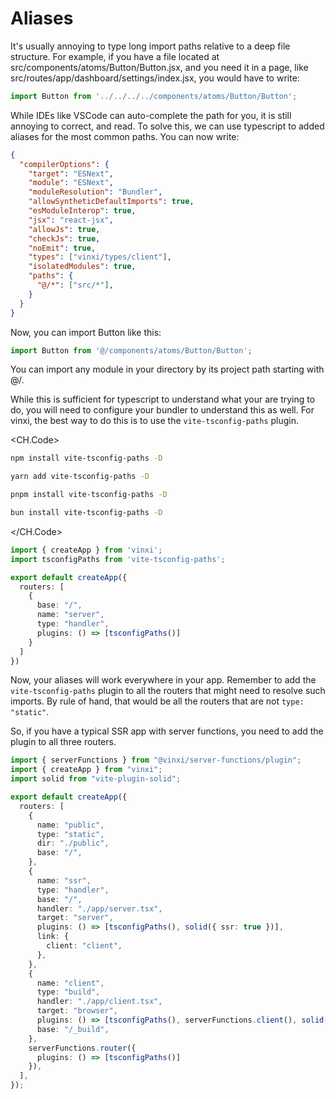 # Aliases

It's usually annoying to type long import paths relative to a deep file structure. For example, if you have a file located at src/components/atoms/Button/Button.jsx, and you need it in a page, like src/routes/app/dashboard/settings/index.jsx, you would have to write:

```ts src/routes/app/dashboard/settings/index.jsx
import Button from '../../../../components/atoms/Button/Button';
```

While IDEs like VSCode can auto-complete the path for you, it is still annoying to correct, and read. To solve this, we can use typescript to added aliases for the most common paths. You can now write:

```json tsconfig.json
{
  "compilerOptions": {
    "target": "ESNext",
    "module": "ESNext",
    "moduleResolution": "Bundler",
    "allowSyntheticDefaultImports": true,
    "esModuleInterop": true,
    "jsx": "react-jsx",
    "allowJs": true,
    "checkJs": true,
    "noEmit": true,
    "types": ["vinxi/types/client"],
    "isolatedModules": true,
    "paths": {
      "@/*": ["src/*"],
    }
  }
}

```

Now, you can import Button like this:

```ts src/routes/app/dashboard/settings/index.jsx
import Button from '@/components/atoms/Button/Button';
```

You can import any module in your directory by its project path starting with @/. 

While this is sufficient for typescript to understand what your are trying to do, you will need to configure your bundler to understand this as well. For vinxi, the best way to do this is to use the `vite-tsconfig-paths` plugin. 

<CH.Code>

```bash npm
npm install vite-tsconfig-paths -D
```

```bash yarn
yarn add vite-tsconfig-paths -D
```

```bash pnpm
pnpm install vite-tsconfig-paths -D
```

```bash bun
bun install vite-tsconfig-paths -D
```

</CH.Code>


```ts app.config.js
import { createApp } from 'vinxi';
import tsconfigPaths from 'vite-tsconfig-paths';

export default createApp({
  routers: [
    {
      base: "/",
      name: "server",
      type: "handler",
      plugins: () => [tsconfigPaths()]
    }
  ]
})

```

Now, your aliases will work everywhere in your app. Remember to add the `vite-tsconfig-paths` plugin to all the routers that might need to resolve such imports. By rule of hand, that would be all the routers that are not `type: "static"`.

So, if you have a typical SSR app with server functions, you need to add the plugin to all three routers.

```ts app.config.js
import { serverFunctions } from "@vinxi/server-functions/plugin";
import { createApp } from "vinxi";
import solid from "vite-plugin-solid";

export default createApp({
  routers: [
    {
      name: "public",
      type: "static",
      dir: "./public",
      base: "/",
    },
    {
      name: "ssr",
      type: "handler",
      base: "/",
      handler: "./app/server.tsx",
      target: "server",
      plugins: () => [tsconfigPaths(), solid({ ssr: true })],
      link: {
        client: "client",
      },
    },
    {
      name: "client",
      type: "build",
      handler: "./app/client.tsx",
      target: "browser",
      plugins: () => [tsconfigPaths(), serverFunctions.client(), solid({ ssr: true })],
      base: "/_build",
    },
    serverFunctions.router({
      plugins: () => [tsconfigPaths()]
    }),
  ],
});
```
